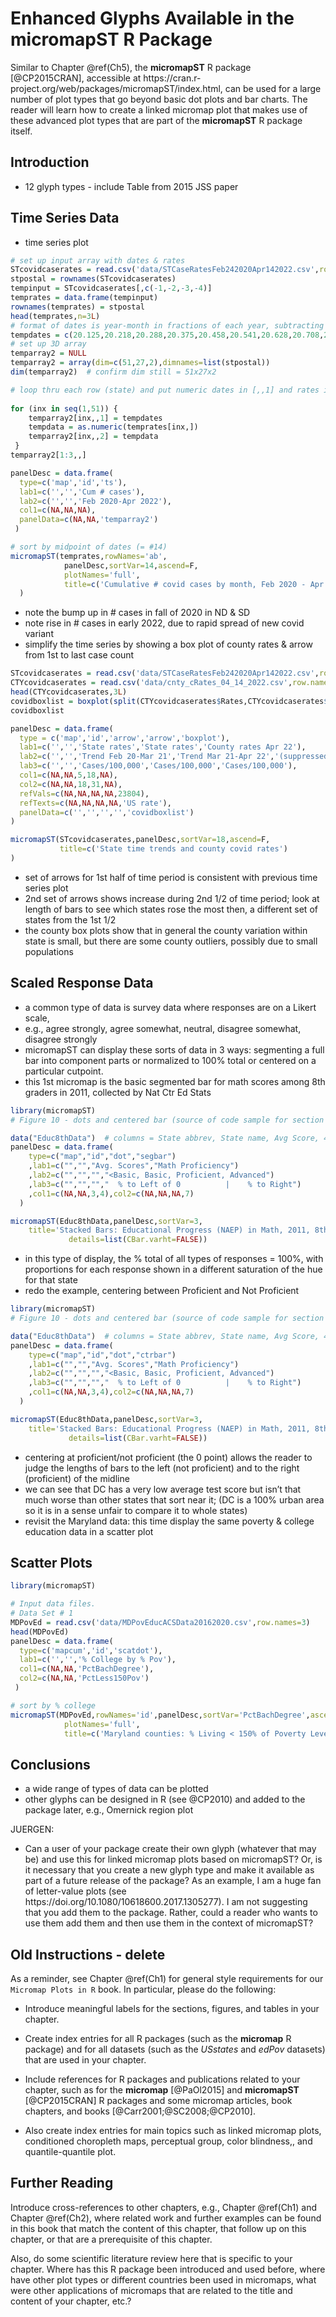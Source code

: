 # Enhanced Glyphs Available in the **micromapST** R Package {#Ch5b}


\chapterauthor{Linda Williams Pickle, James Blackwood Pearson, Jr., Daniel B. Carr}


Similar to Chapter \@ref(Ch5), the **micromapST**\index{R Packages!micromapST} R package [@CP2015CRAN],
accessible at https://cran.r-project.org/web/packages/micromapST/index.html,
can be used for a large number of plot types that go
beyond basic dot plots and bar charts.
The reader will learn how to create a 
linked micromap plot\index{Linked micromap plot} 
that makes use of these advanced plot types that are part of the 
**micromapST**\index{R Packages!micromapST} R package itself.


## Introduction {#Ch5b-Introduction}

- 12 glyph types - include Table from 2015 JSS paper

## Time Series Data {#Ch5b-Time-Series-Data}

- time series plot

```r
# set up input array with dates & rates
STcovidcaserates = read.csv('data/STCaseRatesFeb242020Apr142022.csv',row.names=2)
stpostal = rownames(STcovidcaserates)
tempinput = STcovidcaserates[,c(-1,-2,-3,-4)]
temprates = data.frame(tempinput)
rownames(temprates) = stpostal
head(temprates,n=3L)
# format of dates is year-month in fractions of each year, subtracting 1/2 month because # measured mid-month
tempdates = c(20.125,20.218,20.288,20.375,20.458,20.541,20.628,20.708,20.791,20.875,20.918,21.042,21.125,21.218,21.288,21.375,21.458,21.541,21.628,21.708,21.791,21.875,21.958,22.042,22.125,22.218,22.375)
# set up 3D array
temparray2 = NULL
temparray2 = array(dim=c(51,27,2),dimnames=list(stpostal))
dim(temparray2)  # confirm dim still = 51x27x2

# loop thru each row (state) and put numeric dates in [,,1] and rates in [,,2]
 
for (inx in seq(1,51)) {
    temparray2[inx,,1] = tempdates
    tempdata = as.numeric(temprates[inx,])
    temparray2[inx,,2] = tempdata
 }
temparray2[1:3,,]

panelDesc = data.frame(
  type=c('map','id','ts'),  
  lab1=c('','','Cum # cases'),
  lab2=c('','','Feb 2020-Apr 2022'),
  col1=c(NA,NA,NA),
  panelData=c(NA,NA,'temparray2')
 )

# sort by midpoint of dates (= #14)
micromapST(temprates,rowNames='ab',
            panelDesc,sortVar=14,ascend=F,
            plotNames='full',
            title=c('Cumulative # covid cases by month, Feb 2020 - Apr 2022')
  )

```

- note the bump up in # cases in fall of 2020 in ND & SD
- note rise in # cases in early 2022, due to rapid spread of new covid variant
- simplify the time series by showing a box plot of county rates & arrow from 1st to last case count

```r

STcovidcaserates = read.csv('data/STCaseRatesFeb242020Apr142022.csv',row.names=2)
CTYcovidcaserates = read.csv('data/cnty_cRates_04_14_2022.csv',row.names=1)
head(CTYcovidcaserates,3L)
covidboxlist = boxplot(split(CTYcovidcaserates$Rates,CTYcovidcaserates$STPostal),plot=FALSE)
covidboxlist

panelDesc = data.frame(
  type = c('map','id','arrow','arrow','boxplot'),
  lab1=c('','','State rates','State rates','County rates Apr 22'),
  lab2=c('','','Trend Feb 20-Mar 21','Trend Mar 21-Apr 22','(suppressed if 1-9 deaths)'),
  lab3=c('','','Cases/100,000','Cases/100,000','Cases/100,000'),
  col1=c(NA,NA,5,18,NA),
  col2=c(NA,NA,18,31,NA),
  refVals=c(NA,NA,NA,NA,23804),
  refTexts=c(NA,NA,NA,NA,'US rate'),
  panelData=c('','','','','covidboxlist')
)

micromapST(STcovidcaserates,panelDesc,sortVar=18,ascend=F,
           title=c('State time trends and county covid rates')
)
```

- set of arrows for 1st half of time period is consistent with previous time series plot
- 2nd set of arrows shows increase during 2nd 1/2 of time period; look at length of bars to see which states rose the most then, a different set of states from the 1st 1/2
- the county box plots show that in general the county variation within state is small, but there are some county outliers, possibly due to small populations

## Scaled Response Data {#Ch5b-Scaled-Response-Data}

- a common type of data is survey data where responses are on a Likert scale, 
-    e.g., agree strongly, agree somewhat, neutral, disagree somewhat, disagree strongly
- micromapST can display these sorts of data in 3 ways: segmenting a full bar into component parts or normalized to 100% total or centered on a particular cutpoint.
- this 1st micromap is the basic segmented bar for math scores among 8th graders in 2011, collected by Nat Ctr Ed Stats

```r

library(micromapST)
# Figure 10 - dots and centered bar (source of code sample for section 4.7)

data("Educ8thData")  # columns = State abbrev, State name, Avg Score, 4 percents as above
panelDesc = data.frame(                 
    type=c("map","id","dot","segbar")
    ,lab1=c("","","Avg. Scores","Math Proficiency")         
    ,lab2=c("","","","<Basic, Basic, Proficient, Advanced")  
    ,lab3=c("","","","  % to Left of 0          |    % to Right")  
    ,col1=c(NA,NA,3,4),col2=c(NA,NA,NA,7)   
  )

micromapST(Educ8thData,panelDesc,sortVar=3, 
    title='Stacked Bars: Educational Progress (NAEP) in Math, 2011, 8th Grade', 
             details=list(CBar.varht=FALSE))  
```

- in this type of display, the % total of all types of responses = 100%, with proportions for each response shown in a different saturation of the hue for that state
- redo the example, centering between Proficient and Not Proficient 


```r

library(micromapST)
# Figure 10 - dots and centered bar (source of code sample for section 4.7)

data("Educ8thData")  # columns = State abbrev, State name, Avg Score, 4 percents as above
panelDesc = data.frame(                 
    type=c("map","id","dot","ctrbar")
    ,lab1=c("","","Avg. Scores","Math Proficiency")         
    ,lab2=c("","","","<Basic, Basic, Proficient, Advanced")  
    ,lab3=c("","","","  % to Left of 0          |    % to Right")  
    ,col1=c(NA,NA,3,4),col2=c(NA,NA,NA,7)   
  )

micromapST(Educ8thData,panelDesc,sortVar=3, 
    title='Stacked Bars: Educational Progress (NAEP) in Math, 2011, 8th Grade, centered at Not Proficient vs. Proficient', 
             details=list(CBar.varht=FALSE))  
```

- centering at proficient/not proficient (the 0 point) allows the reader to judge the lengths of bars to the left (not proficient) and to the right (proficient) of the midline
- we can see that DC has a very low average test score but isn't that much worse than other states that sort near it; (DC is a 100% urban area so it is in a sense unfair to compare it to whole states)
- revisit the Maryland data: this time display the same poverty & college education data in a scatter plot

## Scatter Plots {#Ch5b-Scatter-Plots}

```r

library(micromapST)

# Input data files.
# Data Set # 1
MDPovEd = read.csv('data/MDPovEducACSData20162020.csv',row.names=3)
head(MDPovEd)
panelDesc = data.frame(
  type=c('mapcum','id','scatdot'),  
  lab1=c('','','% College by % Pov'),		
  col1=c(NA,NA,'PctBachDegree'),
  col2=c(NA,NA,'PctLess150Pov')
 )

# sort by % college
micromapST(MDPovEd,rowNames='id',panelDesc,sortVar='PctBachDegree',ascend=F,bordGrp='MarylandBG',
            plotNames='full',
            title=c('Maryland counties: % Living < 150% of Poverty Level and % with 4+ Years of College'))  
```

## Conclusions {#Ch5b-Conclusions}

- a wide range of types of data can be plotted
- other glyphs can be designed in R (see @CP2010) and added to the package later, e.g., Omernick region plot

JUERGEN:

- Can a user of your package create their own glyph (whatever that may be) and use this for linked micromap plots
based on micromapST? Or, is it necessary that you create a new glyph type and make it available as part of
a future release of the package? As an example, I am a huge fan of letter-value plots
(see https://doi.org/10.1080/10618600.2017.1305277).
I am not suggesting that you add them to the package. Rather, could a reader who wants to use
them add them and then use them in the context of micromapST?


## Old Instructions - delete


As a reminder, see Chapter \@ref(Ch1) for general style requirements
for our `Micromap Plots in R` book. In particular, please do the following:

- Introduce meaningful labels for the sections, figures, and tables in your chapter.

- Create index entries for all R packages (such as the **micromap**\index{R Packages!micromap} R package)
and for all datasets (such as the _USstates_\index{Datasets!USstates} and _edPov_\index{Datasets!edPov} datasets)
that are used in your chapter.

- Include references for R packages and publications related to your chapter,
such as for the **micromap**\index{R Packages!micromap} [@PaOl2015] and 
**micromapST**\index{R Packages!micromapST} [@CP2015CRAN] R packages
and some micromap articles, book chapters, and books [@Carr2001;@SC2008;@CP2010].

- Also create index entries for main topics such as
linked micromap plots,\index{Linked micromap plot}
conditioned choropleth maps,\index{Conditioned choropleth map}
perceptual group,\index{Perceptual group}
color blindness,\index{Color blindness},
and quantile-quantile plot.\index{Quantile-quantile plot}


## Further Reading {#Ch5b-FurtherReading}


Introduce cross-references to other chapters, e.g., Chapter \@ref(Ch1) and Chapter \@ref(Ch2),
where related work and further examples can be found in this book that match the content of this
chapter, that follow up on this chapter, or that are a prerequisite of this chapter.

Also, do some scientific literature review here that is specific to your chapter.
Where has this R package been introduced and used before, where have other plot types
or different countries been used in micromaps, what were other applications 
of micromaps that are related to the title and content of your chapter, etc.?


\printbibliography[segment=\therefsegment,heading=subbibliography]

